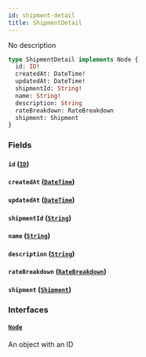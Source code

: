 ```yaml
---
id: shipment-detail
title: ShipmentDetail
---
```


No description

```graphql
type ShipmentDetail implements Node {
  id: ID!
  createdAt: DateTime!
  updatedAt: DateTime!
  shipmentId: String!
  name: String!
  description: String
  rateBreakdown: RateBreakdown
  shipment: Shipment
}
```

### Fields

#### `id` ([`ID`](../order-view-service/scalars/id))

#### `createdAt` ([`DateTime`](../order-view-service/scalars/date-time))

#### `updatedAt` ([`DateTime`](../order-view-service/scalars/date-time))

#### `shipmentId` ([`String`](../order-view-service/scalars/string))

#### `name` ([`String`](../order-view-service/scalars/string))

#### `description` ([`String`](../order-view-service/scalars/string))

#### `rateBreakdown` ([`RateBreakdown`](../order-view-service/objects/rate-breakdown))

#### `shipment` ([`Shipment`](../order-view-service/objects/shipment))

### Interfaces

#### [`Node`](../order-view-service/interfaces/node)

An object with an ID
